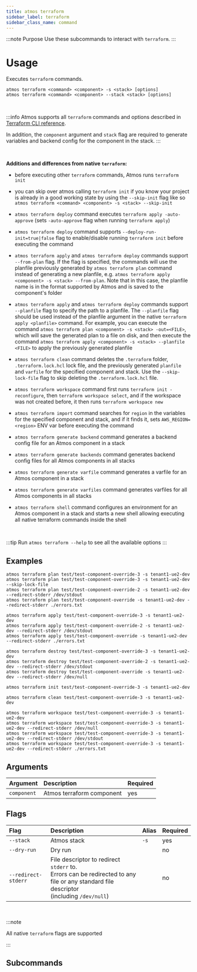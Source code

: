 ```yaml
---
title: atmos terraform
sidebar_label: terraform
sidebar_class_name: command
---
```



:::note Purpose
Use these subcommands to interact with `terraform`.
:::

# Usage

Executes `terraform` commands.

```shell
atmos terraform <command> <component> -s <stack> [options]
atmos terraform <command> <component> --stack <stack> [options]
```

<br />

:::info
Atmos supports all `terraform` commands and options described in [Terraform CLI reference](https://www.terraform.io/cli/commands).

In addition, the `component` argument and `stack` flag are required to generate variables and backend config for the component in the stack.
:::

<br />

**Additions and differences from native `terraform`:**

- before executing other `terraform` commands, Atmos runs `terraform init`

- you can skip over atmos calling `terraform init` if you know your project is already in a good working state by using the `--skip-init` flag like
  so `atmos terraform <command> <component> -s <stack> --skip-init`

- `atmos terraform deploy` command executes `terraform apply -auto-approve` (sets `-auto-approve` flag when running `terraform apply`)

- `atmos terraform deploy` command supports `--deploy-run-init=true|false` flag to enable/disable running `terraform init` before executing the
  command

- `atmos terraform apply` and `atmos terraform deploy` commands support `--from-plan` flag. If the flag is specified, the commands will use
  the planfile previously generated by `atmos terraform plan` command instead of generating a new planfile,
  e.g. `atmos terraform apply <component> -s <stack> --from-plan`. Note that in this case, the planfile name is in the format supported by Atmos and
  is saved to the component's folder

- `atmos terraform apply` and `atmos terraform deploy` commands support `--planfile` flag to specify the path to a planfile.
  The `--planfile` flag should be used instead of the planfile argument in the native `terraform apply <planfile>` command.
  For example, you can execute the command `atmos terraform plan <component> -s <stack> -out=<FILE>`, which will save the generated plan to a
  file on disk, and then execute the command `atmos terraform apply <component> -s <stack> --planfile <FILE>` to apply the previously generated
  planfile

- `atmos terraform clean` command deletes the `.terraform` folder, `.terraform.lock.hcl` lock file, and the previously generated `planfile`
  and `varfile` for the specified component and stack. Use the `--skip-lock-file` flag to skip deleting the `.terraform.lock.hcl` file.

- `atmos terraform workspace` command first runs `terraform init -reconfigure`, then `terraform workspace select`, and if the workspace was not
  created before, it then runs `terraform workspace new`

- `atmos terraform import` command searches for `region` in the variables for the specified component and stack, and if it finds it,
  sets `AWS_REGION=<region>` ENV var before executing the command

- `atmos terraform generate backend` command generates a backend config file for an Atmos component in a stack

- `atmos terraform generate backends` command generates backend config files for all Atmos components in all stacks

- `atmos terraform generate varfile` command generates a varfile for an Atmos component in a stack

- `atmos terraform generate varfiles` command generates varfiles for all Atmos components in all stacks

- `atmos terraform shell` command configures an environment for an Atmos component in a stack and starts a new shell allowing executing all native
  terraform commands inside the shell

<br />

:::tip
Run `atmos terraform --help` to see all the available options
:::

## Examples

```shell
atmos terraform plan test/test-component-override-3 -s tenant1-ue2-dev
atmos terraform plan test/test-component-override-3 -s tenant1-ue2-dev --skip-lock-file
atmos terraform plan test/test-component-override-2 -s tenant1-ue2-dev --redirect-stderr /dev/stdout
atmos terraform plan test/test-component-override -s tenant1-ue2-dev --redirect-stderr ./errors.txt

atmos terraform apply test/test-component-override-3 -s tenant1-ue2-dev
atmos terraform apply test/test-component-override-2 -s tenant1-ue2-dev --redirect-stderr /dev/stdout
atmos terraform apply test/test-component-override -s tenant1-ue2-dev --redirect-stderr ./errors.txt

atmos terraform destroy test/test-component-override-3 -s tenant1-ue2-dev
atmos terraform destroy test/test-component-override-2 -s tenant1-ue2-dev --redirect-stderr /dev/stdout
atmos terraform destroy test/test-component-override -s tenant1-ue2-dev --redirect-stderr /dev/null

atmos terraform init test/test-component-override-3 -s tenant1-ue2-dev

atmos terraform clean test/test-component-override-3 -s tenant1-ue2-dev

atmos terraform workspace test/test-component-override-3 -s tenant1-ue2-dev
atmos terraform workspace test/test-component-override-3 -s tenant1-ue2-dev --redirect-stderr /dev/null
atmos terraform workspace test/test-component-override-3 -s tenant1-ue2-dev --redirect-stderr /dev/stdout
atmos terraform workspace test/test-component-override-3 -s tenant1-ue2-dev --redirect-stderr ./errors.txt
```

## Arguments

| Argument    | Description               | Required |
| :---------- | :------------------------ | :------- |
| `component` | Atmos terraform component | yes      |

## Flags

| Flag                | Description                                                                                                                                   | Alias | Required |
| :------------------ | :-------------------------------------------------------------------------------------------------------------------------------------------- | :---- | :------- |
| `--stack`           | Atmos stack                                                                                                                                   | `-s`  | yes      |
| `--dry-run`         | Dry run                                                                                                                                       |       | no       |
| `--redirect-stderr` | File descriptor to redirect `stderr` to.<br/>Errors can be redirected to any file or any standard file descriptor<br/>(including `/dev/null`) |       | no       |

<br />

:::note

All native `terraform` flags are supported

:::

## Subcommands

<DocCardList />
